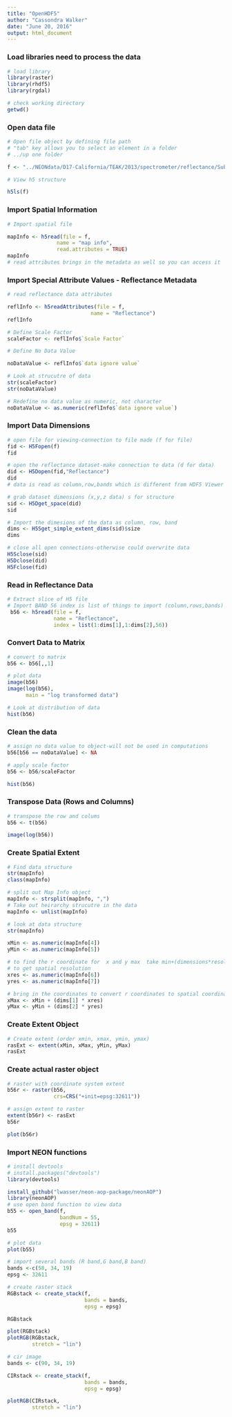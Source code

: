 ```yaml
---
title: "OpenHDF5"
author: "Cassondra Walker"
date: "June 20, 2016"
output: html_document
---
```


### Load libraries need to process the data
```r
# load library
library(raster)
library(rhdf5)
library(rgdal)

# check working directory
getwd()
```

### Open data file 

```r
# Open file object by defining file path 
# "tab" key allows you to select an element in a folder
# ../up one folder

f <- "../NEONdata/D17-California/TEAK/2013/spectrometer/reflectance/Subset3NIS1_20130614_100459_atmcor.h5"

# View h5 structure

h5ls(f)

```

### Import Spatial Information

``` r
# Import spatial file

mapInfo <- h5read(file = f,
                name = "map info",
                read.attributes = TRUE)
mapInfo
# read attributes brings in the metadata as well so you can access it
```

### Import Special Attribute Values - Reflectance Metadata

```r

# read reflectance data attributes

reflInfo <- h5readAttributes(file = f,
                           name = "Reflectance")
reflInfo

# Define Scale Factor
scaleFactor <- reflInfo$`Scale Factor`

# Define No Data Value

noDataValue <- reflInfo$`data ignore value`

# Look at strucutre of data
str(scaleFactor)
str(noDataValue)

# Redefine no data value as numeric, not character
noDataValue <- as.numeric(reflInfo$`data ignore value`)
```

### Import Data Dimensions

``` r

# open file for viewing-connection to file made (f for file)
fid <- H5Fopen(f)
fid

# open the reflectance dataset-make connection to data (d for data)
did <- H5Dopen(fid,"Reflectance")
did
# data is read as column,row,bands which is different from HDF5 Viewer

# grab dataset dimensions (x,y,z data) s for structure
sid <- H5Dget_space(did)
sid

# Import the dimesions of the data as column, row, band
dims <- H5Sget_simple_extent_dims(sid)$size
dims

# close all open connections-otherwise could overwrite data
H5Sclose(sid)
H5Dclose(did)
H5Fclose(fid)
```

### Read in Reflectance Data

``` r
# Extract slice of H5 file
# Import BAND 56 index is list of things to import (column,rows,bands)
 b56 <- h5read(file = f,
               name = "Reflectance",
               index = list(1:dims[1],1:dims[2],56))

```

### Convert Data to Matrix

``` r
# convert to matrix
b56 <- b56[,,1]

# plot data
image(b56)
image(log(b56),
      main = "log transformed data")

# Look at distribution of data
hist(b56)
```

### Clean the data

``` r
# assign no data value to object-will not be used in computations
b56[b56 == noDataValue] <- NA

# apply scale factor
b56 <- b56/scaleFactor

hist(b56)
```

### Transpose Data (Rows and Columns)

``` r
# transpose the row and colums
b56 <- t(b56)

image(log(b56))
```

### Create Spatial Extent

``` r
# Find data structure
str(mapInfo)
class(mapInfo)

# split out Map Info object
mapInfo <- strsplit(mapInfo, ",")
# Take out heirarchy strucutre in the data
mapInfo <- unlist(mapInfo)

# look at data structure
str(mapInfo)

xMin <- as.numeric(mapInfo[4])
yMin <- as.numeric(mapInfo[5])

# to find the r coordinate for  x and y max  take min+(dimensions*resolution)
# to get spatial resolution
xres <- as.numeric(mapInfo[6])
yres <- as.numeric(mapInfo[7])

# bring in the coordinates to convert r coordinates to spatial coordinates
xMax <- xMin + (dims[1] * xres)
yMax <- yMin + (dims[2] * yres)
```

### Create Extent Object

``` r

# Create extent (order xmin, xmax, ymin, ymax) 
rasExt <- extent(xMin, xMax, yMin, yMax)
rasExt
```

### Create actual raster object

``` r
# raster with coordinate system extent
b56r <- raster(b56,
               crs=CRS("+init=epsg:32611"))

# assign extent to raster
extent(b56r) <- rasExt
b56r

plot(b56r)

```

### Import NEON functions

``` r
# install devtools
# install.packages("devtools")
library(devtools)

install_github("lwasser/neon-aop-package/neonAOP")
library(neonAOP)
# use open band function to view data
b55 <- open_band(f,
                 bandNum = 55,
                 epsg = 32611)
b55 

# plot data
plot(b55)

# import several bands (R band,G band,B band)
bands <-c(58, 34, 19)
epsg <- 32611

# create raster stack
RGBstack <- create_stack(f,
                         bands = bands,
                         epsg = epsg)

RGBstack

plot(RGBstack)
plotRGB(RGBstack,
        stretch = "lin")

# cir image
bands <- c(90, 34, 19)

CIRstack <- create_stack(f,
                         bands = bands,
                         epsg = epsg)

plotRGB(CIRstack,
        stretch = "lin")
```
                         
                        